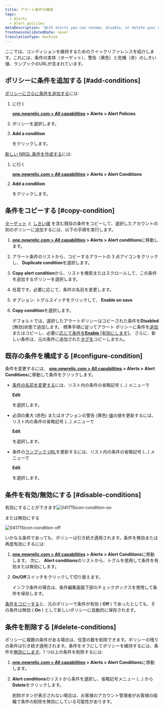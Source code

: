 ```yaml
---
title: アラート条件の構成
tags:
  - Alerts
  - Alert policies
metaDescription: 'With alerts you can rename, disable, or delete your alert policies, as well as update or remove their conditions and channels.'
freshnessValidatedDate: never
translationType: machine
---
```




ここでは、コンディションを維持するためのクイックリファレンスを紹介します。これには、条件の実体（ターゲット）、警告（黄色）と危機（赤）のしきい値、ランブックのURLが含まれています。

## ポリシーに条件を追加する [#add-conditions]

[ポリシーにさらに条件を追加する](/docs/alerts/new-relic-alerts-beta/configuring-alert-policies/define-alert-conditions)には:

1. に行く

   <DNT>**[one.newrelic.com > All capabilities](https://one.newrelic.com/all-capabilities) > Alerts > Alert Policies**</DNT>

2. ポリシーを選択します。

3. <DNT>**Add a condition**</DNT>

   をクリックします。

[新しい NRQL 条件を作成する](/docs/alerts-applied-intelligence/new-relic-alerts/alert-conditions/create-nrql-alert-conditions)には:

1. に行く

   <DNT>**[one.newrelic.com > All capabilities](https://one.newrelic.com/all-capabilities) > Alerts > Alert Conditions**</DNT>

2. <DNT>**Add a condition**</DNT>

   をクリックします。

## 条件をコピーする [#copy-condition]

[ターゲット](/docs/apm/new-relic-apm/getting-started/glossary#alert-target) と [しきい値](/docs/apm/new-relic-apm/getting-started/glossary#alert-threshold) を含む既存の条件をコピーして、選択したアカウントの別のポリシーに追加するには、以下の手順を実行します。

1. <DNT>**[one.newrelic.com > All capabilities](https://one.newrelic.com/all-capabilities) > Alerts > Alert conditions**</DNT>に移動します。

2. アラート条件のリストから、コピーするアラートの 3 点アイコンをクリックし、 <DNT>**Duplicate condition**</DNT>を選択します。

3. <DNT>**Copy alert condition**</DNT>から、リストを検索またはスクロールして、この条件を追加するポリシーを選択します。

4. 任意です。必要に応じて、条件の名前を変更します。

5. オプション: トグルスイッチをクリックして、 <DNT>**Enable on save**</DNT>

6. <DNT>**Copy condition**</DNT>を選択します。

   デフォルトでは、選択したアラートポリシーはコピーされた条件を**Disabled** \[無効]状態で追加します。 標準手順に従ってアラート ポリシーに条件を[追加](/docs/alerts/new-relic-alerts-beta/configuring-alert-policies/define-alert-conditions)またはコピーし、必要に[応じて条件を**Enable** \[有効にします\]](/docs/alerts/new-relic-alerts-beta/updating-alert-policies/disable-or-delete-alert-policies-conditions#disable-conditions)。 さらに、新しい条件は、元の条件に追加された[タグを](/docs/new-relic-solutions/new-relic-one/core-concepts/use-tags-help-organize-find-your-data/#add-via-ui-api)コピーしません。

## 既存の条件を構成する [#configure-condition]

条件を変更するには、 <DNT>**[one.newrelic.com > All capabilities](https://one.newrelic.com/all-capabilities) > Alerts > Alert Conditions**</DNT>に移動して条件をクリックします。

* [条件の名前を変更する](/docs/alerts/new-relic-alerts-beta/configuring-alert-policies/define-alert-conditions#rename-condition)には、リスト内の条件の省略記号 (...) メニューで

  <DNT>**Edit**</DNT>

  を選択します。

* 必須の重大 (赤色) またはオプションの警告 (黄色) [値](/docs/alerts/new-relic-alerts-beta/configuring-alert-policies/define-thresholds-trigger-alert)の値を更新するには、リスト内の条件の省略記号 (...) メニューで

  <DNT>**Edit**</DNT>

  を選択します。

* 条件の[ランブック URL](/docs/alerts/new-relic-alerts-beta/reviewing-alert-incidents/provide-runbook-instructions-alerts)を更新するには、リスト内の条件の省略記号 (...) メニューで

  <DNT>**Edit**</DNT>

  を選択します。

## 条件を有効/無効にする [#disable-conditions]

有効にすることができます<img title="Alerts v3: Condition enabled" alt="041715icon-condition-on" src={accountsConditionOn}/>

または無効にする

<img title="Alerts v3: Condition disabled" alt="041715icon-condition-off" src={accountsConditionOff}/>

いかなる条件であっても、ポリシーは引き続き適用されます。条件を無効または再度有効にするには:

1. <DNT>**[one.newrelic.com > All capabilities](https://one.newrelic.com/all-capabilities) > Alerts > Alert Conditions**</DNT>に移動します。 次に、 <DNT>**Alert conditions**</DNT>のリストから、トグルを使用して条件を有効または無効にします。

2. <DNT>**On/Off**</DNT>スイッチをクリックして切り替えます。

   <Callout variant="tip">
     インフラ条件の場合は、条件編集画面下部のチェックボックスを使用して条件を保存します。
   </Callout>

[条件をコピーする](/docs/alerts/new-relic-alerts-beta/updating-alert-policies/copy-alert-conditions)と、元のポリシーで条件が有効 ( <DNT>**Off**</DNT> ) であったとしても、その条件は無効 ( <DNT>**On**</DNT> ) として新しいポリシーに自動的に保存されます。

## 条件を削除する [#delete-conditions]

ポリシーに複数の条件がある場合は、任意の数を削除できます。ポリシーの残りの条件は引き続き適用されます。条件をオフにしてポリシーを維持するには、条件を[無効にします](/docs/alerts/new-relic-alerts-beta/updating-alert-policies/disable-or-delete-alert-policies-conditions#condition-on-off)。1 つ以上の条件を削除するには:

1. <DNT>**[one.newrelic.com > All capabilities](https://one.newrelic.com/all-capabilities) > Alerts > Alert Conditions**</DNT>に移動します。

2. <DNT>**Alert conditions**</DNT>のリストから条件を選択し、省略記号メニュー (...) から<DNT>**Delete**</DNT>をクリックします。

   <Callout variant="tip">
     削除ボタンが表示されない場合は、お客様のアカウント管理者がお客様の組織で条件の削除を無効にしている可能性があります。
   </Callout>